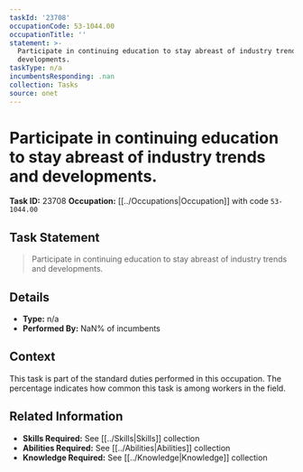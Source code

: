 ```yaml
---
taskId: '23708'
occupationCode: 53-1044.00
occupationTitle: ''
statement: >-
  Participate in continuing education to stay abreast of industry trends and
  developments.
taskType: n/a
incumbentsResponding: .nan
collection: Tasks
source: onet
---
```

# Participate in continuing education to stay abreast of industry trends and developments.

**Task ID:** 23708
**Occupation:** [[../Occupations|Occupation]] with code `53-1044.00`

## Task Statement

> Participate in continuing education to stay abreast of industry trends and developments.

## Details

- **Type:** n/a
- **Performed By:** NaN% of incumbents

## Context

This task is part of the standard duties performed in this occupation. The percentage indicates how common this task is among workers in the field.

## Related Information

- **Skills Required:** See [[../Skills|Skills]] collection
- **Abilities Required:** See [[../Abilities|Abilities]] collection
- **Knowledge Required:** See [[../Knowledge|Knowledge]] collection
